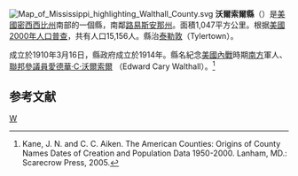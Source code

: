 {{noteTA
|T=zh-hans:沃尔索尔县 (密西西比州);zh-hk:沃爾索爾縣 (密西西比州);zh-tw:沃爾索爾郡 (密西西比州);
}}
[[File:Map_of_Mississippi_highlighting_Walthall_County.svg|right]]
'''沃爾索爾縣'''（{{lang-en|Walthall County}}）是[[美國|美國]][[密西西比州|密西西比州]]南部的一個縣，南鄰[[路易斯安那州|路易斯安那州]]。面積1,047平方公里。根据[[美國2000年人口普查|美國2000年人口普查]]，共有人口15,156人。縣治[[泰勒敦|泰勒敦]]（Tylertown）。

成立於1910年3月16日，縣政府成立於1914年。縣名紀念[[美國內戰|美國內戰]]時期[[美利堅邦聯|南方]]軍人、[[美國參議院|聯邦參議員]][[愛德華·C·沃爾索爾|愛德華·C·沃爾索爾]] （Edward Cary Walthall）。<ref>Kane, J. N. and C. C. Aiken. The American Counties: Origins of County Names Dates of Creation and Population Data 1950-2000. Lanham, MD.: Scarecrow Press, 2005.</ref>

==参考文献==
<div class="references-small">
<references />
</div>
{{Mississippi-stub}}
[[Category:密西西比州行政区划|W]]